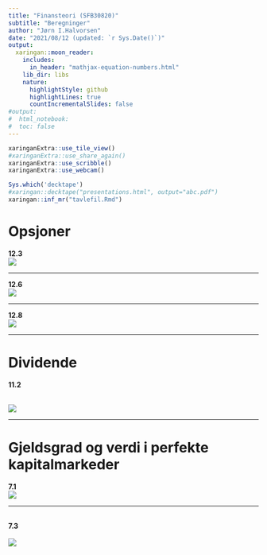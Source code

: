 ```yaml
---
title: "Finansteori (SFB30820)"
subtitle: "Beregninger"
author: "Jørn I.Halvorsen"
date: "2021/08/12 (updated: `r Sys.Date()`)"
output:
  xaringan::moon_reader:
    includes:
      in_header: "mathjax-equation-numbers.html"
    lib_dir: libs
    nature:
      highlightStyle: github
      highlightLines: true
      countIncrementalSlides: false
#output: 
#  html_notebook:
#  toc: false
---
```


```r
xaringanExtra::use_tile_view()
#xaringanExtra::use_share_again()
xaringanExtra::use_scribble()
xaringanExtra::use_webcam()
```

```r
Sys.which('decktape')
#xaringan::decktape("presentations.html", output="abc.pdf")
xaringan::inf_mr("tavlefil.Rmd")
```

# Opsjoner 
**12.3**
<br>
![](anb_oppgaver/12_3.png)
<br>

---

**12.6**
<br>
![](anb_oppgaver/12_6.png)
<br>

---

**12.8**
<br>
![](anb_oppgaver/12_8.png)
<br>

---

# Dividende
**11.2**

<br>
![](anb_oppgaver/11_2.png)
<br>


---

# Gjeldsgrad og verdi i perfekte kapitalmarkeder

**7.1**
<br>
![](anb_oppgaver/7_1.png)
<br>

---

<br>
**7.3**
<br>
<br>
![](anb_oppgaver/7_3.png)
<br>







